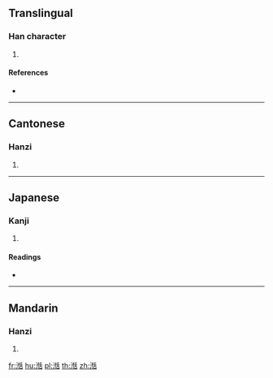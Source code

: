==Translingual==

===Han character===
{{Han char|rn=85|rad=水|as=09|sn=12|four=32164|canj=EPHR}}

# {{defn|Han|sort=水09}}

====References====
* {{Han ref|kx=0636.210|dkj=17821|dj=1043.190|hdz=31687.020|uh=6E49|ud=28233|bh=D9EB|bd=55787}}

----

==Cantonese==

===Hanzi===
{{yue-hanzi|jyut=|y=tim4}}

# {{defn|lang=yue|sort=水09}}

----

==Japanese==

===Kanji===
{{ja-kanji|grade=|rs=水09}}

# {{defn|lang=ja|sort=水09}}

====Readings====
* {{ja-readings|on=[[てん]] (ten), [[でん]] (den)|kun=}}

----

==Mandarin==

===Hanzi===
{{cmn-hanzi|pin=[[tián]] ([[tian2]])|wg=t'ien<sup>2</sup>}}

# {{defn|lang=cmn|sort=水09}}

[[fr:湉]]
[[hu:湉]]
[[pl:湉]]
[[th:湉]]
[[zh:湉]]